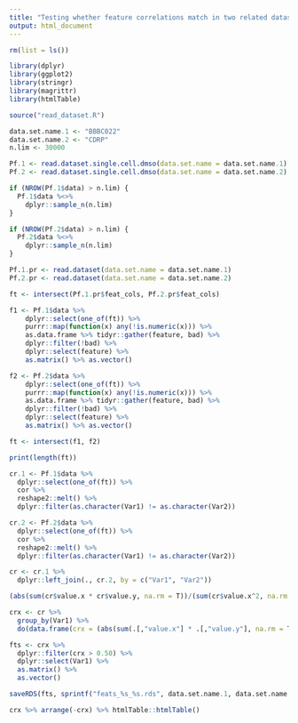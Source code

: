 ```yaml
---
title: "Testing whether feature correlations match in two related datasets"
output: html_document
---
```


```r

rm(list = ls())

library(dplyr)
library(ggplot2)
library(stringr)
library(magrittr)
library(htmlTable)

source("read_dataset.R")

data.set.name.1 <- "BBBC022"
data.set.name.2 <- "CDRP"
n.lim <- 30000

Pf.1 <- read.dataset.single.cell.dmso(data.set.name = data.set.name.1)
Pf.2 <- read.dataset.single.cell.dmso(data.set.name = data.set.name.2)

if (NROW(Pf.1$data) > n.lim) {
  Pf.1$data %<>% 
    dplyr::sample_n(n.lim)
}

if (NROW(Pf.2$data) > n.lim) {
  Pf.2$data %<>% 
    dplyr::sample_n(n.lim)
}

Pf.1.pr <- read.dataset(data.set.name = data.set.name.1)
Pf.2.pr <- read.dataset(data.set.name = data.set.name.2)

ft <- intersect(Pf.1.pr$feat_cols, Pf.2.pr$feat_cols)

f1 <- Pf.1$data %>% 
    dplyr::select(one_of(ft)) %>%
    purrr::map(function(x) any(!is.numeric(x))) %>%
    as.data.frame %>% tidyr::gather(feature, bad) %>%
    dplyr::filter(!bad) %>%
    dplyr::select(feature) %>%
    as.matrix() %>% as.vector()

f2 <- Pf.2$data %>% 
    dplyr::select(one_of(ft)) %>%
    purrr::map(function(x) any(!is.numeric(x))) %>%
    as.data.frame %>% tidyr::gather(feature, bad) %>%
    dplyr::filter(!bad) %>%
    dplyr::select(feature) %>%
    as.matrix() %>% as.vector()

ft <- intersect(f1, f2)

print(length(ft))

cr.1 <- Pf.1$data %>%
  dplyr::select(one_of(ft)) %>%
  cor %>%
  reshape2::melt() %>%
  dplyr::filter(as.character(Var1) != as.character(Var2)) 

cr.2 <- Pf.2$data %>%
  dplyr::select(one_of(ft)) %>%
  cor %>%
  reshape2::melt() %>%
  dplyr::filter(as.character(Var1) != as.character(Var2)) 

cr <- cr.1 %>%
  dplyr::left_join(., cr.2, by = c("Var1", "Var2"))

(abs(sum(cr$value.x * cr$value.y, na.rm = T))/(sum(cr$value.x^2, na.rm = T)^0.5 * sum(cr$value.y^2, na.rm = T)^0.5)) %>% print

crx <- cr %>%
  group_by(Var1) %>%
  do(data.frame(crx = (abs(sum(.[,"value.x"] * .[,"value.y"], na.rm = T))/(sum(.[,"value.x"]^2, na.rm = T)^0.5 * sum(.[,"value.y"]^2, na.rm = T)^0.5))))

fts <- crx %>% 
  dplyr::filter(crx > 0.50) %>%
  dplyr::select(Var1) %>%
  as.matrix() %>%
  as.vector()

saveRDS(fts, sprintf("feats_%s_%s.rds", data.set.name.1, data.set.name.2))

crx %>% arrange(-crx) %>% htmlTable::htmlTable()

```
